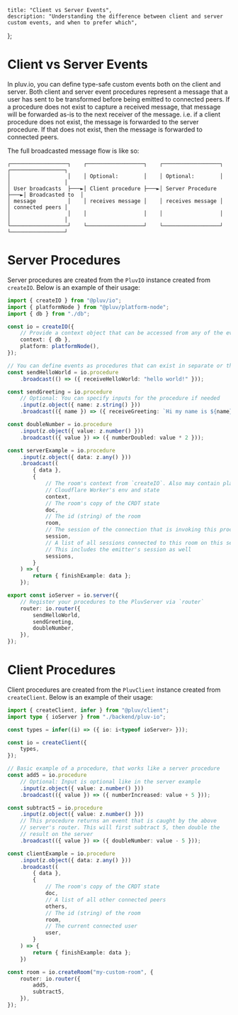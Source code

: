     title: "Client vs Server Events",
    description: "Understanding the difference between client and server custom events, and when to prefer which",
};

# Client vs Server Events

In pluv.io, you can define type-safe custom events both on the client and server. Both client and server event procedures represent a message that a user has sent to be transformed before being emitted to connected peers. If a procedure does not exist to capture a received message, that message will be forwarded as-is to the next receiver of the message. i.e. if a client procedure does not exist, the message is forwarded to the server procedure. If that does not exist, then the message is forwarded to connected peers.

The full broadcasted message flow is like so:

```
┌──────────────────┐    ┌──────────────────┐    ┌──────────────────┐    ┌─────────────────┐
│                  │    │ Optional:        │    │ Optional:        │    │                 │
│ User broadcasts  ├───►│ Client procedure ├───►│ Server Procedure ├───►│ Broadcasted to  │
│ message          │    │ receives message │    │ receives message │    │ connected peers │
│                  │    │                  │    │                  │    │                 │
└──────────────────┘    └──────────────────┘    └──────────────────┘    └─────────────────┘
```

# Server Procedures

Server procedures are created from the `PluvIO` instance created from `createIO`. Below is an example of their usage:

```ts
import { createIO } from "@pluv/io";
import { platformNode } from "@pluv/platform-node";
import { db } from "./db";

const io = createIO({
    // Provide a context object that can be accessed from any of the event procedures
    context: { db },
    platform: platformNode(),
});

// You can define events as procedures that can exist in separate or the same file.
const sendHelloWorld = io.procedure
    .broadcast(() => ({ receiveHelloWorld: "hello world!" }));

const sendGreeting = io.procedure
    // Optional: You can specify inputs for the procedure if needed
    .input(z.object({ name: z.string() }))
    .broadcast(({ name }) => ({ receiveGreeting: `Hi my name is ${name}!` }));

const doubleNumber = io.procedure
    .input(z.object({ value: z.number() }))
    .broadcast(({ value }) => ({ numberDoubled: value * 2 }));

const serverExample = io.procedure
    .input(z.object({ data: z.any() }))
    .broadcast((
        { data },
        {
            // The room's context from `createIO`. Also may contain platform-specific values like
            // Cloudflare Worker's env and state
            context,
            // The room's copy of the CRDT state
            doc,
            // The id (string) of the room
            room,
            // The session of the connection that is invoking this procedure
            session,
            // A list of all sessions connected to this room on this server
            // This includes the emitter's session as well
            sessions,
        }
    ) => {
        return { finishExample: data };
    });

export const ioServer = io.server({
    // Register your procedures to the PluvServer via `router`
    router: io.router({
        sendHelloWorld,
        sendGreeting,
        doubleNumber,
    }),
});
```

# Client Procedures

Client procedures are created from the `PluvClient` instance created from `createClient`. Below is an example of their usage:

```ts
import { createClient, infer } from "@pluv/client";
import type { ioServer } from "./backend/pluv-io";

const types = infer((i) => ({ io: i<typeof ioServer> }));

const io = createClient({
    types,
});

// Basic example of a procedure, that works like a server procedure
const add5 = io.procedure
    // Optional: Input is optional like in the server example
    .input(z.object({ value: z.number() }))
    .broadcast(({ value }) => ({ numberIncreased: value + 5 }));

const subtract5 = io.procedure
    .input(z.object({ value: z.number() }))
    // This procedure returns an event that is caught by the above
    // server's router. This will first subtract 5, then double the
    // result on the server
    .broadcast(({ value }) => ({ doubleNumber: value - 5 }));

const clientExample = io.procedure
    .input(z.object({ data: z.any() }))
    .broadcast((
        { data },
        {
            // The room's copy of the CRDT state
            doc,
            // A list of all other connected peers
            others,
            // The id (string) of the room
            room,
            // The current connected user
            user,
        }
    ) => {
        return { finishExample: data };
    })

const room = io.createRoom("my-custom-room", {
    router: io.router({
        add5,
        subtract5,
    }),
});
```

